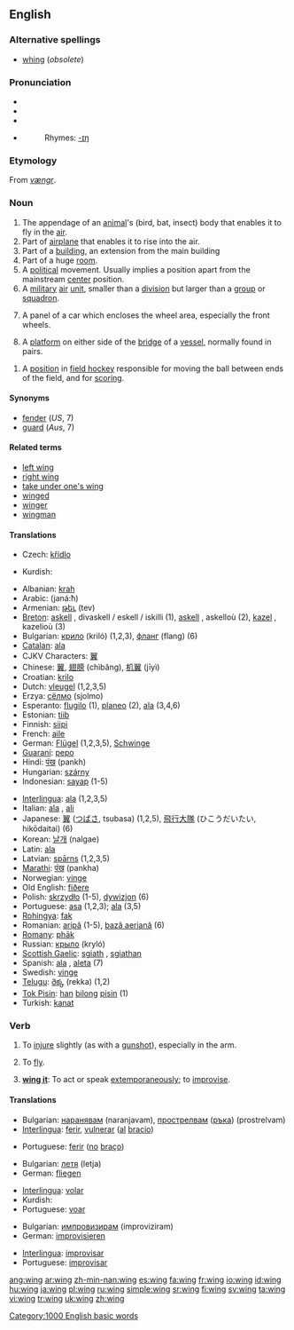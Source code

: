 {{wikipedia}}
==English==

===Alternative spellings===
*[[whing]] (''obsolete'')

===Pronunciation===
*{{AHD|wĭng}}
*{{IPA|/wɪŋ/}}
*{{SAMPA|/wIN/}}
*{{audio|en-us-wing.ogg|Audio (US)}}
*:Rhymes: [[Rhymes:English:-ɪŋ|-ɪŋ]]

===Etymology===
From {{ON.}} ''[[vængr]]''.

===Noun===
{{en-noun}}

# The appendage of an [[animal]]'s (bird, bat, insect) body that enables it to fly in the [[air]].
# Part of [[airplane]] that enables it to rise into the air.
# Part of a [[building]], an extension from the main building
# Part of a huge [[room]].
# A [[political]] movement. Usually implies a position apart from the mainstream [[center]] position.
# A [[military]] [[air]] [[unit]], smaller than a [[division]] but larger than a [[group]] or [[squadron]].
# {{UK}} A panel of a car which encloses the wheel area, especially the front wheels.
# {{Nautical}} A [[platform]] on either side of the [[bridge]] of a [[vessel]], normally found in pairs.
<!-- Note: the "hockey" category is field hockey -->
# {{cattag|hockey}} A [[position]] in [[field hockey]] responsible for moving the ball between ends of the field, and for [[score|scoring]].

====Synonyms====
*[[fender]] (''US'', 7)
*[[guard]] (''Aus'', 7)

====Related terms====
*[[left wing]]
*[[right wing]]
*[[take under one's wing]]
*[[winged]]
*[[winger]]
*[[wingman]]

====Translations====
{{trans-top|part of an animal}}
*Czech: [[křídlo]] {{n}}
{{trans-mid}}
*Kurdish: {{KUchar|[[باڵ]]}}
{{trans-bottom}}

{{checktrans}}
{{top}}
*Albanian: [[krah]] {{m}}
*Arabic: {{ARchar|[[جناح|جَنَاح]]}} (janá:ħ) {{m}}
*Armenian: [[թեւ]] (tev)
*[[Breton]]: [[askell]] {{f}}, divaskell / eskell / iskilli {{p}} (1), [[askell]] {{f}}, askelloù {{p}} (2), [[kazel]] {{f}}, kazelioù {{p}} (3)
*Bulgarian: [[крило]] (kriló) {{n}} (1,2,3), [[фланг]] (flang) {{m}} (6)
*[[Catalan]]: [[ala]] {{f}}
*CJKV Characters: [[翼]]
*Chinese: [[翼]], [[翅膀]] (chìbǎng), [[机翼]] (jīyì)
*Croatian: [[krilo]] {{n}}
*Dutch: [[vleugel]] {{m}} (1,2,3,5)
*Erzya: [[сёлмо]] (sjolmo)
*Esperanto: [[flugilo]] (1), [[planeo]] (2), [[ala]] (3,4,6)
*Estonian: [[tiib]]
*Finnish: [[siipi]]
*French: [[aile]] {{f}}
*German: [[Flügel]] {{m}} (1,2,3,5), [[Schwinge]]
*[[Guaraní]]: [[pepo]]
*Hindi: [[पंख]] (pankh) {{g|Hindi}}
*Hungarian: [[szárny]]
*Indonesian: [[sayap]] (1-5)
{{mid}}
*[[Interlingua]]: [[ala]] (1,2,3,5)
*Italian: [[ala]] {{f}}, [[ali]] {{p}}
*Japanese: [[翼]] ([[つばさ]], tsubasa) (1,2,5), [[飛行大隊]] (ひこうだいたい, hikōdaitai) (6)
*Korean: [[날개]] (nalgae)
*Latin: [[ala]] {{f}}
*Latvian: [[spārns]] {{m}} {{s}} (1,2,3,5)
*[[Marathi]]: [[पंख]] (pankha)
*Norwegian: [[vinge]] {{c}}
*Old English: [[fiðere]] {{n}}
*Polish: [[skrzydło]] {{n}} (1-5), [[dywizjon]] {{m}} (6)
*Portuguese: [[asa]] {{f}} (1,2,3); [[ala]] {{f}} (3,5)
*[[Rohingya]]: [[fak]]
*Romanian: [[aripă]] {{f}} (1-5), [[bază aeriană]] (6)
*[[Romany]]: [[phāk]]
*Russian: [[крыло]] (kryló) {{n}}
*[[Scottish Gaelic]]: [[sgiath]] {{f}}, [[sgiathan]] {{m}}
*Spanish: [[ala]] {{f}}, [[aleta]] {{f}} (7)
*Swedish: [[vinge]]
*[[Telugu]]: [[రెక్క]] (rekka) (1,2)
*[[Tok Pisin]]: [[han]] [[bilong]] [[pisin]] (1)
*Turkish: [[kanat]]
{{bottom}}

===Verb===
{{en-verb}}

# {{transitive}} To [[injure]] slightly (as with a [[gunshot]]), especially in the arm.
# {{intransitive}} To [[fly]].
# {{intransitive}} '''[[wing it]]''': To act or speak [[extemporaneous]]ly; to [[improvise]].

====Translations====
{{trans-top|To injure slightly}}
*Bulgarian: [[наранявам]] (naranjavam), [[прострелвам]] ([[ръка]]) (prostrelvam)
*[[Interlingua]]: [[ferir]], [[vulnerar]] ([[al]] [[bracio]])
{{trans-mid}}
*Portuguese: [[ferir]] ([[no#Portuguese|no]] [[braço]])
{{trans-bottom}}

{{trans-top|To fly}}
*Bulgarian: [[летя]] (letja)
*German: [[fliegen]]
{{trans-mid}}
*[[Interlingua]]: [[volar]]
*Kurdish: {{KUchar|[[فڕین]]}}
*Portuguese: [[voar]]
{{trans-bottom}}

{{trans-top|To be extemporaneous}}
*Bulgarian: [[импровизирам]] (improviziram)
*German: [[improvisieren]]
{{trans-mid}}
*[[Interlingua]]: [[improvisar]]
*Portuguese: [[improvisar]]
{{trans-bottom}}

[[Category:1000 English basic words]]

[[ang:wing]]
[[ar:wing]]
[[zh-min-nan:wing]]
[[es:wing]]
[[fa:wing]]
[[fr:wing]]
[[io:wing]]
[[id:wing]]
[[hu:wing]]
[[ja:wing]]
[[pl:wing]]
[[ru:wing]]
[[simple:wing]]
[[sr:wing]]
[[fi:wing]]
[[sv:wing]]
[[ta:wing]]
[[vi:wing]]
[[tr:wing]]
[[uk:wing]]
[[zh:wing]]